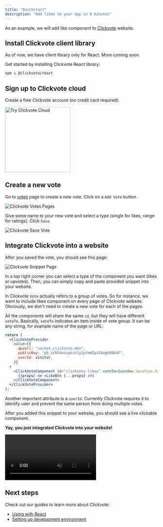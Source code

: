 ```yaml
---
title: "Quickstart"
description: "Add likes to your app in 5 minutes"
---
```


As an example, we will add like component to [Clickvote](https://clickvote.dev) website.

## Install Clickvote client library

As of now, we have client library only for React. More coming soon.

Get started by installing Clickvote React library:

```bash
npm i @clickvote/react
```

## Sign up to Clickvote cloud

Create a free Clickvote account (no credit card required).

<a href="https://app.clickvote.dev" target="_blank">
  <img
    src="/images/try-clickvote-cloud.svg"
    alt="Try Clickvote Cloud"
    width="215"
  />
</a>

## Create a new vote

Go to [votes](https://app.clickvote.dev/votes) page to create a new vote. Click on a `Add Vote` button.

<Frame caption="Add new vote">
  <img src="/images/clickvote_add_vote_arrow.png" alt="Clickvote Votes Pages" />
</Frame>

Give some name to your new vote and select a type (single for likes, range for ratings). Click `Save`.

<Frame caption="Save new vote">
  <img src="/images/clickvote_save_vote.png" alt="Clickvote Save Vote" />
</Frame>

## Integrate Clickvote into a website

After you saved the vote, you should see this page:

<Frame caption="Clickvote snippet page">
  <img
    src="/images/clickvote_vote_snippet_page.png"
    alt="Clickvote Snippet Page"
  />
</Frame>

In a top right corner you can select a type of the component you want (likes or upvotes).
Then, you can simply copy and paste provided snippet into your website.

In Clickvote `Vote` actually refers to a group of votes. So for instance, we want to include likes component on every page of Clickvote website.
Obviously, we don't need to create a new vote for each of the pages.

All the components will share the same `id`, but they will have different `voteTo`. Basically, `voteTo` indicates an item inside of vote group.
It can be any string, for example name of the page or URL:

```jsx
return (
  <ClickVoteProvider
    value={{
      apiUrl: "socket.clickvote.dev",
      publicKey: "pb_zCKP4ozxpkxXJyIpfmWIpsE8wgH5BAXF",
      userId: visitor,
    }}
  >
    <ClickVoteComponent id="clickvote-likes" voteTo={window.location.href}>
      {(props) => <LikeBtn {...props} />}
    </ClickVoteComponent>
  </ClickVoteProvider>
);
```

Another important attribute is a `userId`. Currently Clickvote requires it to identify user and prevent the same person from doing multiple votes.

After you added this snippet to your website, you should see a live clickable component.

**Yay, you just integrated Clickvote into your website!**

<Frame caption="Live Clickvote component">
  <video
    autoPlay
    muted
    loop
    playsInline
    className="w-full aspect-video rounded"
    src="/images/clickvote_looping_click.mp4"
  ></video>
</Frame>

## Next steps

Check out our guides to learn more about Clickvote:

- [Using with React](/guides/react)
- [Setting up development environment](/development)
